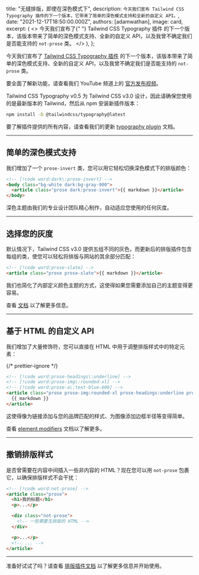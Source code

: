 
  title: "无缝排版，即使在深色模式下",
  description: `今天我们宣布 Tailwind CSS Typography 插件的下一个版本，它带来了简单的深色模式支持和全新的自定义 API。`,
  date: "2021-12-17T18:50:00.000Z",
  authors: [adamwathan],
  image: card,
  excerpt: (
    <>
      今天我们宣布了{" "}
      <Link href="https://v3.tailwindcss.com/docs/typography-plugin">Tailwind CSS Typography 插件</Link> 的下一个版本，该版本带来了简单的深色模式支持、全新的自定义 API，以及我曾不确定我们是否能支持的 `not-prose` 类。
    </>
  ),
};

<YouTubeVideo id="Aa2RjxU-BCw" />

今天我们宣布了 [Tailwind CSS Typography 插件](https://v3.tailwindcss.com/docs/typography-plugin) 的下一个版本，该版本带来了简单的深色模式支持、全新的自定义 API，以及我曾不确定我们是否能支持的 `not-prose` 类。

要全面了解新功能，请查看我们 YouTube 频道上的 [官方发布视频](https://www.youtube.com/watch?v=GEYkwfYytAM)。

Tailwind CSS Typography v0.5 为 Tailwind CSS v3.0 设计，因此请确保您使用的是最新版本的 Tailwind，然后从 npm 安装新插件版本：

```sh
npm install -D @tailwindcss/typography@latest
```

要了解插件提供的所有内容，请查看我们的更新 [typography plugin](https://v3.tailwindcss.com/docs/typography-plugin) 文档。

---

## 简单的深色模式支持

我们增加了一个 `prose-invert` 类，您可以用它轻松切换深色模式下的排版颜色：

```html
<!-- [!code word:dark\:prose-invert] -->
<body class="bg-white dark:bg-gray-900">
  <article class="prose dark:prose-invert">{{ markdown }}</article>
</body>
```

深色主题由我们的专业设计团队精心制作，自动适应您使用的任何灰度。

---

## 选择您的灰度

默认情况下，Tailwind CSS v3.0 提供五组不同的灰色，而更新后的排版插件包含每组的类，使您可以轻松将排版与网站的其余部分匹配：

```html
<!-- [!code word:prose-slate] -->
<article class="prose prose-slate">{{ markdown }}</article>
```

我们也简化了内部定义颜色主题的方式，这使得如果您需要添加自己的主题变得更容易。

查看 [文档](https://v3.tailwindcss.com/docs/typography-plugin#choosing-a-gray-scale) 以了解更多信息。

---

## 基于 HTML 的自定义 API

我们增加了大量修饰符，您可以直接在 HTML 中用于调整排版样式中的特定元素：

{/* prettier-ignore */}
```html
<!-- [!code word:prose-headings\:underline] -->
<!-- [!code word:prose-img\:rounded-xl] -->
<!-- [!code word:prose-a\:text-blue-600] -->
<article class="prose prose-img:rounded-xl prose-headings:underline prose-a:text-blue-600">
  {{ markdown }}
</article>
```

这使得像为链接添加与您的品牌匹配的样式、为图像添加边框半径等变得简单。

查看 [element modifiers](https://v3.tailwindcss.com/docs/typography-plugin#element-modifiers) 文档以了解更多。

---

## 撤销排版样式

是否曾需要在内容中间插入一些非内容的 HTML？现在您可以用 `not-prose` 包裹它，以确保排版样式不会干扰：

```html
<!-- [!code word:not-prose] -->
<article class="prose">
  <h1>我的标题</h1>
  <p>...</p>

  <div class="not-prose">
    <!-- 一些需要无排版的 HTML -->
  </div>

  <p>...</p>
  <!-- ... -->
</article>
```

---

准备好试试了吗？请查看 [排版插件文档](https://v3.tailwindcss.com/docs/typography-plugin) 以了解更多信息并开始使用。